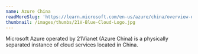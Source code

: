 ```yaml
---
name: Azure China
readMoreSlug: 'https://learn.microsoft.com/en-us/azure/china/overview-operations'
thumbnail: /images/thumbs/21V-Blue-Cloud-Logo.jpg
---
```


Microsoft Azure operated by 21Vianet (Azure China) is a physically separated instance of cloud services located in China.
